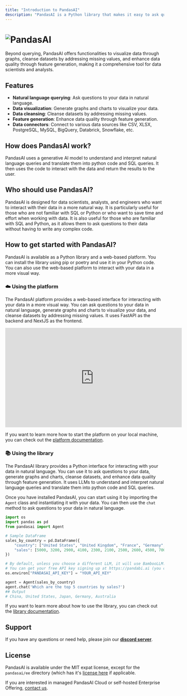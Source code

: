 ```yaml
---
title: "Introduction to PandasAI"
description: "PandasAI is a Python library that makes it easy to ask questions to your data in natural language."
---
```


# ![PandasAI](https://github.com/Sinaptik-AI/pandas-ai/blob/main/assets/logo.png?raw=true)

Beyond querying, PandasAI offers functionalities to visualize data through graphs, cleanse datasets by addressing missing values, and enhance data quality through feature generation, making it a comprehensive tool for data scientists and analysts.

## Features

- **Natural language querying**: Ask questions to your data in natural language.
- **Data visualization**: Generate graphs and charts to visualize your data.
- **Data cleansing**: Cleanse datasets by addressing missing values.
- **Feature generation**: Enhance data quality through feature generation.
- **Data connectors**: Connect to various data sources like CSV, XLSX, PostgreSQL, MySQL, BigQuery, Databrick, Snowflake, etc.

## How does PandasAI work?

PandasAI uses a generative AI model to understand and interpret natural language queries and translate them into python code and SQL queries. It then uses the code to interact with the data and return the results to the user.

## Who should use PandasAI?

PandasAI is designed for data scientists, analysts, and engineers who want to interact with their data in a more natural way. It is particularly useful for those who are not familiar with SQL or Python or who want to save time and effort when working with data. It is also useful for those who are familiar with SQL and Python, as it allows them to ask questions to their data without having to write any complex code.

## How to get started with PandasAI?

PandasAI is available as a Python library and a web-based platform. You can install the library using pip or poetry and use it in your Python code. You can also use the web-based platform to interact with your data in a more visual way.

### ☁️ Using the platform

The PandasAI platform provides a web-based interface for interacting with your data in a more visual way. You can ask questions to your data in natural language, generate graphs and charts to visualize your data, and cleanse datasets by addressing missing values. It uses FastAPI as the backend and NextJS as the frontend.

<iframe
  width="560"
  height="315"
  src="https://www.youtube.com/embed/kh61wEy9GYM"
  title="PandasAI UI"
  frameborder="0"
  allow="accelerometer; autoplay; clipboard-write; encrypted-media; gyroscope; picture-in-picture"
  allowfullscreen
></iframe>

If you want to learn more how to start the platform on your local machine, you can check out the [platform documentation](platform.mdx).

### 📚 Using the library

The PandasAI library provides a Python interface for interacting with your data in natural language. You can use it to ask questions to your data, generate graphs and charts, cleanse datasets, and enhance data quality through feature generation. It uses LLMs to understand and interpret natural language queries and translate them into python code and SQL queries.

Once you have installed PandasAI, you can start using it by importing the `Agent` class and instantiating it with your data. You can then use the `chat` method to ask questions to your data in natural language.

```python
import os
import pandas as pd
from pandasai import Agent

# Sample DataFrame
sales_by_country = pd.DataFrame({
    "country": ["United States", "United Kingdom", "France", "Germany", "Italy", "Spain", "Canada", "Australia", "Japan", "China"],
    "sales": [5000, 3200, 2900, 4100, 2300, 2100, 2500, 2600, 4500, 7000]
})

# By default, unless you choose a different LLM, it will use BambooLLM.
# You can get your free API key signing up at https://pandabi.ai (you can also configure it in your .env file)
os.environ["PANDASAI_API_KEY"] = "YOUR_API_KEY"

agent = Agent(sales_by_country)
agent.chat('Which are the top 5 countries by sales?')
## Output
# China, United States, Japan, Germany, Australia
```

If you want to learn more about how to use the library, you can check out the [library documentation](library.mdx).

## Support

If you have any questions or need help, please join our **[discord server](https://discord.gg/kF7FqH2FwS)**.

## License

PandasAI is available under the MIT expat license, except for the `pandasai/ee` directory (which has it's [license here](https://github.com/Sinaptik-AI/pandas-ai/blob/master/pandasai/ee/LICENSE) if applicable.

If you are interested in managed PandasAI Cloud or self-hosted Enterprise Offering, [contact us](https://forms.gle/JEUqkwuTqFZjhP7h8).
